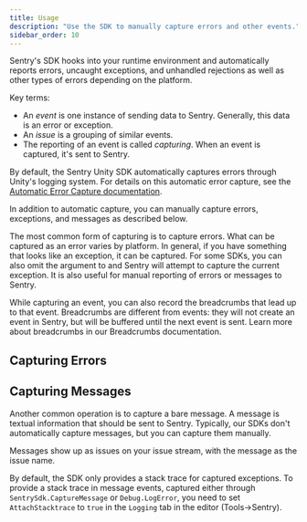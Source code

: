 ```yaml
---
title: Usage
description: "Use the SDK to manually capture errors and other events."
sidebar_order: 10
---
```


Sentry's SDK hooks into your runtime environment and automatically reports errors, uncaught exceptions, and unhandled rejections as well as other types of errors depending on the platform.

<Alert>

Key terms:

- An _event_ is one instance of sending data to Sentry. Generally, this data is an error or exception.
- An _issue_ is a grouping of similar events.
- The reporting of an event is called _capturing_.
  When an event is captured, it's sent to Sentry.

</Alert>

By default, the Sentry Unity SDK automatically captures errors through Unity's logging system. For details on this automatic error capture, see the [Automatic Error Capture documentation](/platforms/unity/usage/logging-integration/).

In addition to automatic capture, you can manually capture errors, exceptions, and messages as described below.

The most common form of capturing is to capture errors. What can be captured as an error varies by platform. In general, if you have something that looks like an exception, it can be captured. For some SDKs, you can also omit the argument to <PlatformIdentifier name="capture-exception" /> and Sentry will attempt to capture the current exception. It is also useful for manual reporting of errors or messages to Sentry.

While capturing an event, you can also record the breadcrumbs that lead up to that event. Breadcrumbs are different from events: they will not create an event in Sentry, but will be buffered until the next event is sent. Learn more about breadcrumbs in our <PlatformLink to="/enriching-events/breadcrumbs/">Breadcrumbs documentation</PlatformLink>.

## Capturing Errors

<PlatformContent includePath="capture-error" />

## Capturing Messages

Another common operation is to capture a bare message. A message is textual information that should be sent to Sentry. Typically, our SDKs don't automatically capture messages, but you can capture them manually.

Messages show up as issues on your issue stream, with the message as the issue name.

<PlatformContent includePath="capture-message" />

<Alert>

By default, the SDK only provides a stack trace for captured exceptions. To provide a stack trace in message events, captured either through `SentrySdk.CaptureMessage` or `Debug.LogError`, you need to set `AttachStacktrace` to `true` in the `Logging` tab in the editor (Tools->Sentry).

</Alert>
